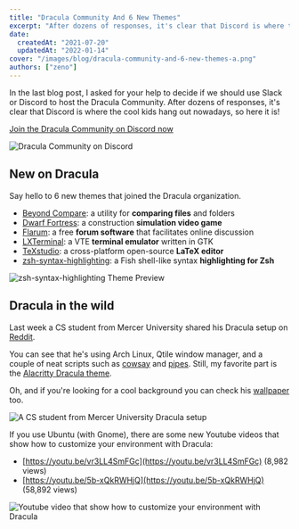 ```yaml
---
title: "Dracula Community And 6 New Themes"
excerpt: "After dozens of responses, it's clear that Discord is where the cool kids hang out nowadays, so here it is!"
date:
  createdAt: "2021-07-20"
  updatedAt: "2022-01-14"
cover: "/images/blog/dracula-community-and-6-new-themes-a.png"
authors: ["zeno"]
---
```


In the last blog post, I asked for your help to decide if we should use Slack or Discord to host the Dracula Community. After dozens of responses, it's clear that Discord is where the cool kids hang out nowadays, so here it is!

[Join the Dracula Community on Discord now](https://discord.com/invite/vGkjKqfdCN)

![Dracula Community on Discord](/images/blog/dracula-community-and-6-new-themes-a.png)

## New on Dracula

Say hello to 6 new themes that joined the Dracula organization.

- [Beyond Compare](/beyond-compare-4): a utility for **comparing files** and folders
- [Dwarf Fortress](/dwarf-fortress): a construction **simulation video game**
- [Flarum](/flarum): a free **forum software** that facilitates online discussion
- [LXTerminal](/lxterminal): a VTE **terminal emulator** written in GTK
- [TeXstudio](/texstudio): a cross-platform open-source **LaTeX editor**
- [zsh-syntax-highlighting](/zsh-syntax-highlighting): a Fish shell-like syntax **highlighting for Zsh**

![zsh-syntax-highlighting Theme Preview](/images/blog/dracula-community-and-6-new-themes-b.png)

## Dracula in the wild

Last week a CS student from Mercer University shared his Dracula setup on [Reddit](https://www.reddit.com/r/unixporn/comments/ohw15t/qtile_dracula_theme_first_rice/).

You can see that he's using Arch Linux, Qtile window manager, and a couple of neat scripts such as [cowsay](https://github.com/piuccio/cowsay) and [pipes](https://github.com/pipeseroni/pipes.sh). Still, my favorite part is the [Alacritty Dracula theme](/alacritty).

Oh, and if you're looking for a cool background you can check his [wallpaper](https://wallhaven.cc/w/4dy2lj) too.

![A CS student from Mercer University Dracula setup](/images/blog/dracula-community-and-6-new-themes-c.png)

If you use Ubuntu (with Gnome), there are some new Youtube videos that show how to customize your environment with Dracula:

- [https://youtu.be/vr3LL4SmFGc](https://youtu.be/vr3LL4SmFGc) (8,982 views)
- [https://youtu.be/5b-xQkRWHjQ](https://youtu.be/5b-xQkRWHjQ) (58,892 views)

![Youtube video that show how to customize your environment with Dracula](/images/blog/dracula-community-and-6-new-themes-d.png)
